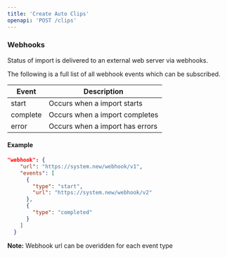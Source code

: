 ```yaml
---
title: 'Create Auto Clips'
openapi: 'POST /clips'
---
```





### Webhooks

Status of import is delivered to an external web server via webhooks.

The following is a full list of all webhook events which can be subscribed.

| Event    | Description |
| -------- | ------- |
| start    | Occurs when a import starts|
| complete | Occurs when a import completes    |
| error    | Occurs when a import has errors    |

#### Example
``` JSON
"webhook": {
    "url": "https://system.new/webhook/v1",
    "events": [
      {
        "type": "start",
        "url": "https://system.new/webhook/v2"
      },
      {
        "type": "completed"
      }
    ]
  }
  ```

  **Note:** Webhook url can be overidden for each event type
